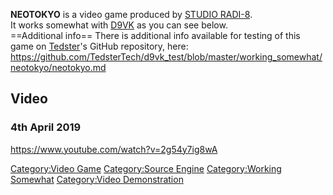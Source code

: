 <strong>NEOTOKYO</strong> is a video game produced by [[STUDIO RADI-8]].
<br />
It works somewhat with [[D9VK]] as you can see below.
<br />
==Additional info==
There is additional info available for testing of this game on [[User:Tedster|Tedster]]'s GitHub repository, here:
<br />
https://github.com/TedsterTech/d9vk_test/blob/master/working_somewhat/neotokyo/neotokyo.md

==Video==
===4th April 2019===
<youtube>https://www.youtube.com/watch?v=2g54y7ig8wA</youtube>

[[Category:Video Game]]
[[Category:Source Engine]]
[[Category:Working Somewhat]]
[[Category:Video Demonstration]]
